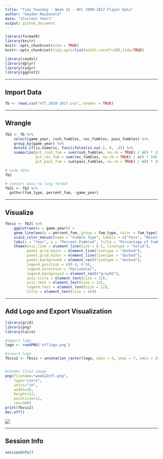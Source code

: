 ```yaml
---
title: "Tidy Tuesday - Week 22 - NFL 2000-2017 Player Data"
author: "Hayden MacDonald"
date: "[Current Year]"
output: github_document
---
```


```r
library(formatR)
library(knitr)
knitr::opts_chunk$set(echo = TRUE)
knitr::opts_chunk$set(tidy.opts=list(width.cutoff=50),tidy=TRUE)

library(readxl)
library(dplyr)
library(tidyr)
library(ggplot2)
```

----

## Import Data
```r
fb <- read.csv("nfl_2010-2017.csv", header = TRUE)
```

----

## Wrangle

```r
fb2 <- fb %>%
    select(game_year, rush_fumbles, rec_fumbles, pass_fumbles) %>%
    group_by(game_year) %>%
    mutate_if(is.numeric, funs(ifelse(is.na(.), 0, .))) %>%
    summarize(pct_rush_fum = sum(rush_fumbles, na.rm = TRUE) / n() * 100, 
              pct_rec_fum = sum(rec_fumbles, na.rm = TRUE) / n() * 100, 
              pct_pass_fum = sum(pass_fumbles, na.rm = TRUE) / n() * 100)

# wide data
fb2

# convert data to long format
fb2l <- fb2 %>%
  gather(fum_type, percent_fum, -game_year)
```

----

## Visualize

```r
fbvis <- fb2l %>%
    ggplot(aes(x = game_year)) +
    geom_line(aes(y = percent_fum, group = fum_type, color = fum_type)) +
    scale_color_manual(name = "Fumble Type", labels = c("Pass", "Receive", "Rush"), values = c("#003399", "#aaaabb", "#cc0033")) +
    labs(x = "Year", y = "Percent Fumbled", title = "Percentage of fumbles per year by fumble type", subtitle = "Fumbles by passing, receiving or rushing") + 
    theme(axis.line = element_line(size = 0.5, linetype = "solid"), 
          panel.grid.major = element_line(linetype = "dashed"), 
          panel.grid.minor = element_line(linetype = "dashed"), 
          panel.background = element_rect(linetype = "dashed"),
          legend.position = c(0.4, 0.9),
          legend.direction = "horizontal",
          legend.background = element_rect("gray92"), 
          axis.title = element_text(size = 12),
          axis.text = element_text(size = 12), 
          legend.text = element_text(size = 12), 
          title = element_text(size = 16))
```

----

## Add Logo and Export Visualization

```r
library(grid)
library(png)
library(Cairo)

#import logo
logo <- readPNG('nfllogo.png')

#insert logo
fbvis2 <- fbvis + annotation_raster(logo, ymin = 5, ymax = 7, xmin = 2012.5, xmax = 2017.5)


#render final image
png(filename="week22nfl.png",
    type="cairo",
    units="in", 
    width=16,      
    height=12, 
    pointsize=12, 
    res=300)
print(fbvis2)
dev.off()
```

![](week22nfl.png)

----

## Session Info

```r
sessionInfo()
```














